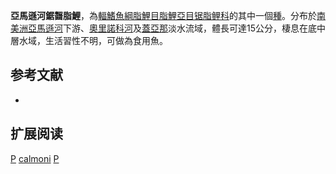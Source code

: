 {{Speciesbox 
| genus = Pristobrycon
| species = calmoni
| status = NE
| status_system = IUCN3.1
| authority =  [[Steindachner|Steindachner]], 1908
| synonyms = *''Serrasalmo calmoni''<br /><small>Steindachner, 1908</small>	
*''Serrasalmus calmoni''<br /><small>Steindachner, 1908</small>
*''Pygocentrus bilineatus''<br /><small>Eigenmann, 1909</small>
*''Serrasalmus bilineatus''<br /><small>Eigenmann, 1909</small>
*''Serrasalmus coccogenis''<br /><small>Fowler, 1911</small>
}}
'''亞馬遜河鋸齧脂鯉'''，為[[輻鰭魚綱|輻鰭魚綱]][[脂鯉目|脂鯉目]][[脂鯉亞目|脂鯉亞目]][[锯脂鲤科|锯脂鲤科]]的其中一個[[種|種]]。分布於[[南美洲|南美洲]][[亞馬遜河|亞馬遜河]]下游、[[奧里諾科河|奧里諾科河]]及[[蓋亞那|蓋亞那]]淡水流域，體長可達15公分，棲息在底中層水域，生活習性不明，可做為食用魚。

== 参考文献 ==
{{refbegin}}
*{{FishBase_species|genus=Pristobrycon|species=calmoni|year=2014|month=1}}
{{refend}}

== 扩展阅读 ==
{{refbegin}}
{{wikispecies-inline|Pristobrycon calmoni|亞馬遜河鋸齧脂鯉}}
{{refend}}

{{Taxonbar|from=Q3755132}}

[[Category:食用魚|P]]
[[Category:鋸齧脂鯉屬|calmoni]]
[[Category:1908年描述的魚類|P]]

{{魚類小作品}}